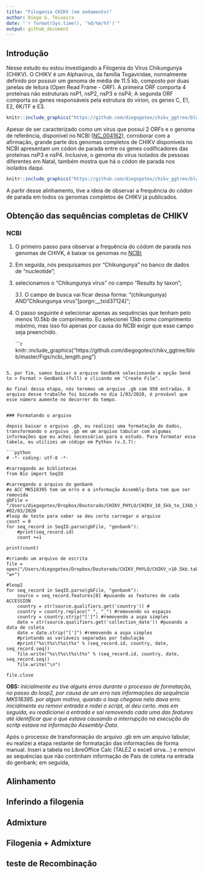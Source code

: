 ---
title: "Filogenia CHIKV (em andamento)"
author: Diego G. Teixeira
date: "`r format(Sys.time(), '%d/%m/%Y')`"
output: github_document
---

## Introdução

Nesse estudo eu estou investigando a Filogenia do Vírus Chikungunya (CHIKV). O CHIKV é um Alphavirus, da família Togaviridae, normalmente definido por possuir um genoma de média de 11.5 kb, composto por duas janelas de leitura (Open Read Frame - ORF). A primeira ORF comporta 4 proteínas não estruturais nsP1, nsP2, nsP3 e nsP4; A segunda ORF comporta os genes responsáveis pela estrutura do virion, os genes C, E1, E2, 6K/TF e E3.

```{r, out.width='90%', fig.align='center', fig.cap="Estrutura genômica do CHIKV",message=FALSE, warning=FALSE, echo=F}

knitr::include_graphics("https://github.com/diegogotex/chikv_ggtree/blob/master/Figs/Fig_genoma.png")

```

Apesar de ser caracterizado como um vírus que possui 2 ORFs e o genoma de referência, disponível no NCBI ([NC_004162](https://www.ncbi.nlm.nih.gov/nuccore/NC_004162.2)), corroborar com a afirmação, grande parte dos genomas completos de CHIKV disponíveis no NCBI apresentam um códon de parada entre os genes codificadores das proteínas nsP3 e nsP4. Inclusive, o genoma do vírus isolados de pessoas diferentes em Natal, também mostra que há o códon de parada nos isolados daqui.

```{r, out.width='90%', fig.align='center', fig.cap="Códon de parada (destacado pela linha horizontal vermelha) em 3 isolados do Brasil",message=FALSE, warning=FALSE, echo=F}

knitr::include_graphics("https://github.com/diegogotex/chikv_ggtree/blob/master/Figs/opal_genome.png")

```

A partir desse alinhamento, tive a ideia de observar a frequência do códon de parada em todos os genomas completos de CHIKV já publicados. 

## Obtenção das sequências completas de CHIKV

### NCBI

1. O primeiro passo para observar a frequência do códom de parada nos genomas de CHIVK, é baixar os genomas no [NCBI](https://www.ncbi.nlm.nih.gov/); 
2. Em seguida, nós pesquisamos por "Chikungunya" no banco de dados de "nucleotide";
3. selecionamos o "Chikungunya virus" no campo "Results by taxon"; 

    3.1. O campo de busca vai ficar dessa forma: "(chikungunya) AND "Chikungunya virus"[porgn:__txid37124]";
4. O passo seguinte é selecionar apenas as sequências que tenham pelo menos 10.5kb de comprimento. Eu selecionei 13kb como comprimento máximo, mas isso foi apenas por causa do NCBI exigir que esse campo seja preenchido. 

    ```{r, out.width='90%', fig.align='center', fig.cap= "",message=FALSE, warning=FALSE, echo=F}

knitr::include_graphics("https://github.com/diegogotex/chikv_ggtree/blob/master/Figs/ncbi_length.png")

```

5. por fim, vamos baixar o arquivo GenBank selecionando a opção Send to > Format > GenBank (full) e clicando em "Create File".

Ao final dessa etapa, nós teremos um arquivo .gb com 958 entradas. O arquivo desse trabalho foi baixado no dia 1/03/2020, é provável que esse número aumente no decorrer do tempo. 


### Formatando o arguivo

depois baixar o arguivo .gb, eu realizei uma formatação do dados, transformando o arguivo .gb em um arquivo tabular com algumas informações que eu achei necessárias para o estudo. Para formatar essa tabela, eu utilizei um código em Python (v.3.7):

```python
# -*- coding: utf-8 -*-

#carregando as bibliotecas
from Bio import SeqIO

#carregando o arquivo do genbank
#o ACC MK518395 tem um erro e a informação Assembly-Data tem que ser removida 
gbFile = "/Users/diegogotex/Dropbox/Doutorado/CHIKV_PHYLO/CHIKV_10_5kb_to_13kb_01_mar_20.gb"
#02/03/2020
#loop de teste para saber se deu certo carregar o arquivo
count = 0
for seq_record in SeqIO.parse(gbFile, "genbank"):
    #print(seq_record.id)
    count +=1
    
print(count)

#criando um arquivo de escrita
file = open("/Users/diegogotex/Dropbox/Doutorado/CHIKV_PHYLO/CHIKV_>10.5kb.tab", "w+")

#loop2 
for seq_record in SeqIO.parse(gbFile, "genbank"): 
    source = seq_record.features[0] #puxando as features de cada ACCESSION
    country = str(source.qualifiers.get('country')) #
    country = country.replace(" ", "_") #removendo os espaços
    country = country.strip("[']") #removendo a aspa simples
    date = str(source.qualifiers.get('collection_date')) #puxando a data de coleta
    date = date.strip("[']") #removendo a aspa simples
    #printando as variáveis separadas por tabulação
    #print("%s\t%s\t%s\t%s" % (seq_record.id, country, date, seq_record.seq))
    file.write("%s\t%s\t%s\t%s" % (seq_record.id, country, date, seq_record.seq))
    file.write("\n")
    
file.close

```
**OBS:** _inicialmente eu tive alguns erros durante o processo de formatação, no passo do loop2, por causa de um erro nas informações da sequência MK518395. por algum motivo, quando o loop chegava nela dava erro. inicialmente eu removi entrada e rodei o script, aí deu certo. mas em seguida, eu readicionei a entrada e saí removendo cada uma das features até identificar que o que estava causando a interrupção na execução do scritp estava na informação Assembly-Data._

Após o processo de transformação do arquivo .gb em um arquivo tabular, eu realizei a etapa restante de formatação das informações de forma manual. Inseri a tabela no LibreOffice Calc (TALEZ o excell sirva...) e removi as sequências que não continham informação de País de coleta na entrada do genbank; em seguida, 





## Alinhamento

## Inferindo a filogenia

## Admixture

## Filogenia + Admixture

## teste de Recombinação










